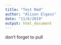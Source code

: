 ```yaml
---
title: "Test Rmd"
author: "Alison Elgass"
date: "11/6/2019"
output: html_document
---
```


don't forget to pull